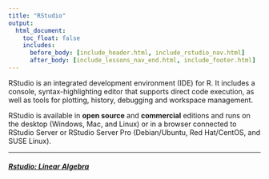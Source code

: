 ```yaml
---
title: "RStudio"
output:
  html_document:
    toc_float: false
    includes:
      before_body: [include_header.html, include_rstudio_nav.html]
      after_body: [include_lessons_nav_end.html, include_footer.html]
---
```


RStudio is an integrated development environment (IDE) for R. It includes a console, syntax-highlighting editor that supports direct code execution, as well as tools for plotting, history, debugging and workspace management.

RStudio is available in **open source** and **commercial** editions and runs on the desktop (Windows, Mac, and Linux) or in a browser connected to RStudio Server or RStudio Server Pro (Debian/Ubuntu, Red Hat/CentOS, and SUSE Linux).



***
##### [Rstudio: Linear Algebra](rs1.html){.continue-link}

